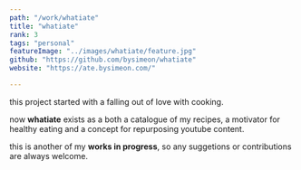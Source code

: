 ```yaml
---
path: "/work/whatiate"
title: "whatiate"
rank: 3
tags: "personal"
featureImage: "../images/whatiate/feature.jpg"
github: "https://github.com/bysimeon/whatiate"
website: "https://ate.bysimeon.com/"

---
```

this project started with a falling out of love with cooking. 

now **whatiate** exists as a both a catalogue of my recipes, a motivator for healthy eating and a concept for repurposing youtube content. 

this is another of my **works in progress**, so any suggetions or contributions are always welcome.
